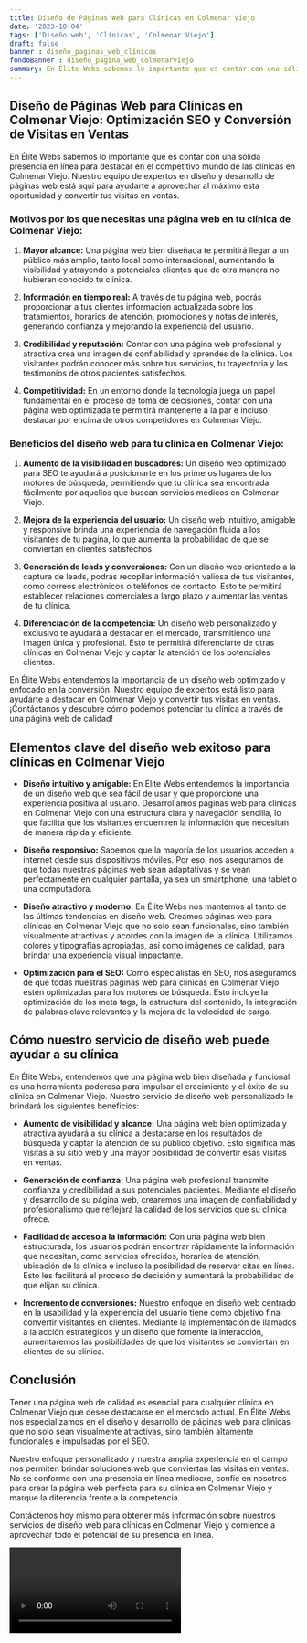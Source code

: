 ```yaml
---
title: Diseño de Páginas Web para Clínicas en Colmenar Viejo
date: '2023-10-04'
tags: ['Diseño web', 'Clínicas', 'Colmenar Viejo']
draft: false
banner : diseño_paginas_web_clínicas
fondoBanner : diseño_pagina_web_colmenarviejo
summary: En Élite Webs sabemos lo importante que es contar con una sólida presencia en línea para destacar en el competitivo mundo de las clínicas en Colmenar Viejo. Nuestro equipo de expertos en diseño y desarrollo de páginas web está aquí para ayudarte a aprovechar al máximo esta oportunidad y convertir tus visitas en ventas. 
---
```


## Diseño de Páginas Web para Clínicas en Colmenar Viejo: Optimización SEO y Conversión de Visitas en Ventas

En Élite Webs sabemos lo importante que es contar con una sólida presencia en línea para destacar en el competitivo mundo de las clínicas en Colmenar Viejo. Nuestro equipo de expertos en diseño y desarrollo de páginas web está aquí para ayudarte a aprovechar al máximo esta oportunidad y convertir tus visitas en ventas. 

### Motivos por los que necesitas una página web en tu clínica de Colmenar Viejo:

1. **Mayor alcance:** Una página web bien diseñada te permitirá llegar a un público más amplio, tanto local como internacional, aumentando la visibilidad y atrayendo a potenciales clientes que de otra manera no hubieran conocido tu clínica.

2. **Información en tiempo real:** A través de tu página web, podrás proporcionar a tus clientes información actualizada sobre los tratamientos, horarios de atención, promociones y notas de interés, generando confianza y mejorando la experiencia del usuario.

3. **Credibilidad y reputación:** Contar con una página web profesional y atractiva crea una imagen de confiabilidad y aprendes de la clínica. Los visitantes podrán conocer más sobre tus servicios, tu trayectoria y los testimonios de otros pacientes satisfechos.

4. **Competitividad:** En un entorno donde la tecnología juega un papel fundamental en el proceso de toma de decisiones, contar con una página web optimizada te permitirá mantenerte a la par e incluso destacar por encima de otros competidores en Colmenar Viejo.

### Beneficios del diseño web para tu clínica en Colmenar Viejo:

1. **Aumento de la visibilidad en buscadores:** Un diseño web optimizado para SEO te ayudará a posicionarte en los primeros lugares de los motores de búsqueda, permitiendo que tu clínica sea encontrada fácilmente por aquellos que buscan servicios médicos en Colmenar Viejo.

2. **Mejora de la experiencia del usuario:** Un diseño web intuitivo, amigable y responsive brinda una experiencia de navegación fluida a los visitantes de tu página, lo que aumenta la probabilidad de que se conviertan en clientes satisfechos. 

3. **Generación de leads y conversiones:** Con un diseño web orientado a la captura de leads, podrás recopilar información valiosa de tus visitantes, como correos electrónicos o teléfonos de contacto. Esto te permitirá establecer relaciones comerciales a largo plazo y aumentar las ventas de tu clínica.

4. **Diferenciación de la competencia:** Un diseño web personalizado y exclusivo te ayudará a destacar en el mercado, transmitiendo una imagen única y profesional. Esto te permitirá diferenciarte de otras clínicas en Colmenar Viejo y captar la atención de los potenciales clientes.

En Élite Webs entendemos la importancia de un diseño web optimizado y enfocado en la conversión. Nuestro equipo de expertos está listo para ayudarte a destacar en Colmenar Viejo y convertir tus visitas en ventas. ¡Contáctanos y descubre cómo podemos potenciar tu clínica a través de una página web de calidad!

<GifSeo />

<Cta />

## Elementos clave del diseño web exitoso para clínicas en Colmenar Viejo

- **Diseño intuitivo y amigable:** En Élite Webs entendemos la importancia de un diseño web que sea fácil de usar y que proporcione una experiencia positiva al usuario. Desarrollamos páginas web para clínicas en Colmenar Viejo con una estructura clara y navegación sencilla, lo que facilita que los visitantes encuentren la información que necesitan de manera rápida y eficiente.

- **Diseño responsivo:** Sabemos que la mayoría de los usuarios acceden a internet desde sus dispositivos móviles. Por eso, nos aseguramos de que todas nuestras páginas web sean adaptativas y se vean perfectamente en cualquier pantalla, ya sea un smartphone, una tablet o una computadora.

- **Diseño atractivo y moderno:** En Élite Webs nos mantemos al tanto de las últimas tendencias en diseño web. Creamos páginas web para clínicas en Colmenar Viejo que no solo sean funcionales, sino también visualmente atractivas y acordes con la imagen de la clínica. Utilizamos colores y tipografías apropiadas, así como imágenes de calidad, para brindar una experiencia visual impactante.

- **Optimización para el SEO:** Como especialistas en SEO, nos aseguramos de que todas nuestras páginas web para clínicas en Colmenar Viejo estén optimizadas para los motores de búsqueda. Esto incluye la optimización de los meta tags, la estructura del contenido, la integración de palabras clave relevantes y la mejora de la velocidad de carga.

## Cómo nuestro servicio de diseño web puede ayudar a su clínica

En Élite Webs, entendemos que una página web bien diseñada y funcional es una herramienta poderosa para impulsar el crecimiento y el éxito de su clínica en Colmenar Viejo. Nuestro servicio de diseño web personalizado le brindará los siguientes beneficios:

- **Aumento de visibilidad y alcance:** Una página web bien optimizada y atractiva ayudará a su clínica a destacarse en los resultados de búsqueda y captar la atención de su público objetivo. Esto significa más visitas a su sitio web y una mayor posibilidad de convertir esas visitas en ventas.

- **Generación de confianza:** Una página web profesional transmite confianza y credibilidad a sus potenciales pacientes. Mediante el diseño y desarrollo de su página web, crearemos una imagen de confiabilidad y profesionalismo que reflejará la calidad de los servicios que su clínica ofrece.

- **Facilidad de acceso a la información:** Con una página web bien estructurada, los usuarios podrán encontrar rápidamente la información que necesitan, como servicios ofrecidos, horarios de atención, ubicación de la clínica e incluso la posibilidad de reservar citas en línea. Esto les facilitará el proceso de decisión y aumentará la probabilidad de que elijan su clínica.

- **Incremento de conversiones:** Nuestro enfoque en diseño web centrado en la usabilidad y la experiencia del usuario tiene como objetivo final convertir visitantes en clientes. Mediante la implementación de llamados a la acción estratégicos y un diseño que fomente la interacción, aumentaremos las posibilidades de que los visitantes se conviertan en clientes de su clínica.

## Conclusión

Tener una página web de calidad es esencial para cualquier clínica en Colmenar Viejo que desee destacarse en el mercado actual. En Élite Webs, nos especializamos en el diseño y desarrollo de páginas web para clínicas que no solo sean visualmente atractivas, sino también altamente funcionales e impulsadas por el SEO.

Nuestro enfoque personalizado y nuestra amplia experiencia en el campo nos permiten brindar soluciones web que conviertan las visitas en ventas. No se conforme con una presencia en línea mediocre, confíe en nosotros para crear la página web perfecta para su clínica en Colmenar Viejo y marque la diferencia frente a la competencia.

Contáctenos hoy mismo para obtener más información sobre nuestros servicios de diseño web para clínicas en Colmenar Viejo y comience a aprovechar todo el potencial de su presencia en línea.

<Video />

<CtaBot job='Clínicas' city='Colmenar Viejo'/>

<Gmaps query='Colmenar Viejo+españa+maps' />